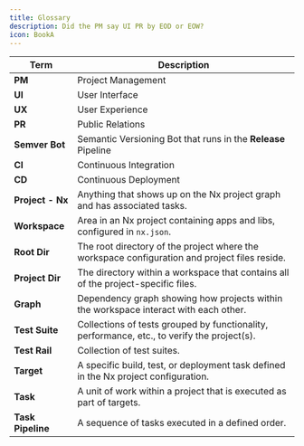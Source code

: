 ```yaml
---
title: Glossary
description: Did the PM say UI PR by EOD or EOW?
icon: BookA
---
```


| Term     | Description                                                                                  |
|--------------|----------------------------------------------------------------------------------------------|
| **PM**       | Project Management                             |
| **UI**       | User Interface                  |
| **UX**       | User Experience    |
| **PR**       | Public Relations |
| **Semver Bot** | Semantic Versioning Bot that runs in the **Release** Pipeline             |
| **CI**       | Continuous Integration        |
| **CD**       | Continuous Deployment |
| **Project - Nx** | Anything that shows up on the Nx project graph and has associated tasks. |
| **Workspace**   | Area in an Nx project containing apps and libs, configured in `nx.json`.          |
| **Root Dir**    | The root directory of the project where the workspace configuration and project files reside. |
| **Project Dir** | The directory within a workspace that contains all of the project-specific files.            |
| **Graph**       | Dependency graph showing how projects within the workspace interact with each other.             |
| **Test Suite**  | Collections of tests grouped by functionality, performance, etc., to verify the project(s).  |
| **Test Rail**   | Collection of test suites.    |
| **Target**      | A specific build, test, or deployment task defined in the Nx project configuration.              |
| **Task**        | A unit of work within a project that is executed as part of targets.                          |
| **Task Pipeline** | A sequence of tasks executed in a defined order. |
